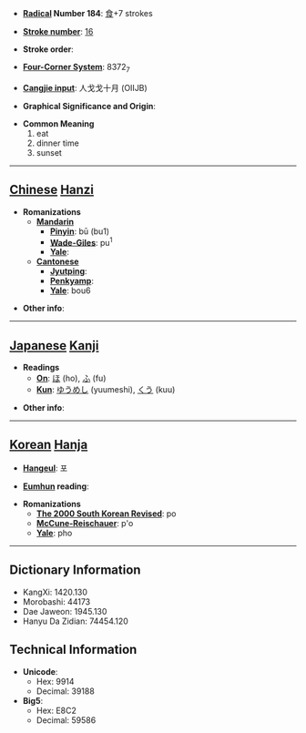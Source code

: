 * '''[[Wiktionary:Chinese radical index| Radical]] Number 184''': [[Wiktionary:Chinese radical index 食|食]]+7 strokes

* '''[[Wiktionary:Chinese total strokes index|Stroke number]]''': [[Wiktionary:Chinese total strokes index 16|16]]

* '''Stroke order''': 

* '''[[Wiktionary:Chinese four corner index|Four-Corner System]]''': 8372<sub>7</sub>

* '''[[Wiktionary:Chinese Cangjie index|Cangjie input]]''': 人戈戈十月 (OIIJB)

* '''Graphical Significance and Origin''': 

* '''Common Meaning'''
*#eat
*# dinner time
*# sunset


----

== [[Chinese]] [[Hanzi]] ==

* '''Romanizations'''
** '''[[Mandarin]]'''
*** '''[[Pinyin]]''': bū (bu1)
*** '''[[Wade-Giles]]''': pu<sup>1</sup>
*** '''[[Yale]]''': 
** '''[[Cantonese]]'''
*** '''[[Jyutping]]''':
*** '''[[Penkyamp]]''': 
*** '''[[Yale]]''': bou6

* '''Other info''': 

----

== [[Japanese]] [[Kanji]] ==

* '''Readings'''
** '''[[On]]''': [[ほ]] (ho), [[ふ]] (fu)
** '''[[Kun]]''': [[ゆうめし]] (yuumeshi), [[くう]] (kuu)

* '''Other info''':  

----

== [[Korean]] [[Hanja]] ==

* '''[[Hangeul]]''': 포

* '''[[Eumhun]] reading''': 

* '''Romanizations'''
** '''[[The 2000 South Korean Revised Romanization|The 2000 South Korean Revised]]''': po
** '''[[McCune-Reischauer]]''': p'o
** '''[[Yale]]''': pho

----

== Dictionary Information ==

* KangXi: 1420.130
* Morobashi: 44173
* Dae Jaweon: 1945.130
* Hanyu Da Zidian: 74454.120

== Technical Information ==

* '''Unicode''':
** Hex: 9914
** Decimal: 39188
* '''Big5''':
** Hex: E8C2
** Decimal: 59586